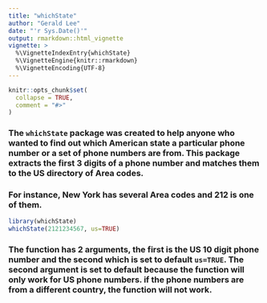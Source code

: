 ```yaml
---
title: "whichState"
author: "Gerald Lee"
date: "'r Sys.Date()'"
output: rmarkdown::html_vignette
vignette: >
  %\VignetteIndexEntry{whichState}
  %\VignetteEngine{knitr::rmarkdown}
  %\VignetteEncoding{UTF-8}
---
```


```r
knitr::opts_chunk$set(
  collapse = TRUE,
  comment = "#>"
)
```

### The `whichState` package was created to help anyone who wanted to find out which American state a particular phone number or a set of phone numbers are from. This package extracts the first 3 digits of a phone number and matches them to the US directory of Area codes.

### For instance, New York has several Area codes and 212 is one of them.

```r
library(whichState)
whichState(2121234567, us=TRUE)
```

### The function has 2 arguments, the first is the US 10 digit phone number and the second which is set to default `us=TRUE`. The second argument is set to default because the function will only work for US phone numbers. if the phone numbers are from a different country, the function will not work.
